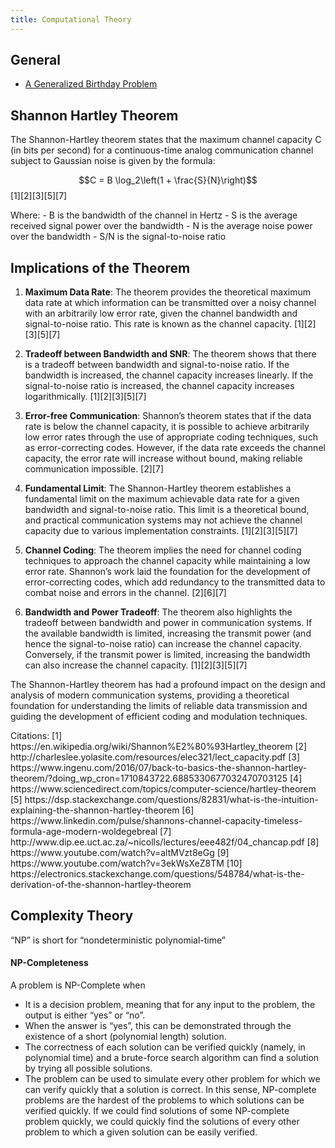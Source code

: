 ```yaml
---
title: Computational Theory
---
```


## General

- [A Generalized Birthday Problem](https://www.iacr.org/archive/crypto2002/24420288/24420288.pdf)

## Shannon Hartley Theorem

The Shannon-Hartley theorem states that the maximum channel capacity C (in bits per second) for a continuous-time analog communication channel subject to Gaussian noise is given by the formula:

$$C = B \log_2\left(1 + \frac{S}{N}\right)$$ [1][2][3][5][7]

Where:
- B is the bandwidth of the channel in Hertz
- S is the average received signal power over the bandwidth
- N is the average noise power over the bandwidth
- S/N is the signal-to-noise ratio

## Implications of the Theorem

1. **Maximum Data Rate**: The theorem provides the theoretical maximum data rate at which information can be transmitted over a noisy channel with an arbitrarily low error rate, given the channel bandwidth and signal-to-noise ratio. This rate is known as the channel capacity. [1][2][3][5][7]

2. **Tradeoff between Bandwidth and SNR**: The theorem shows that there is a tradeoff between bandwidth and signal-to-noise ratio. If the bandwidth is increased, the channel capacity increases linearly. If the signal-to-noise ratio is increased, the channel capacity increases logarithmically. [1][2][3][5][7]

3. **Error-free Communication**: Shannon's theorem states that if the data rate is below the channel capacity, it is possible to achieve arbitrarily low error rates through the use of appropriate coding techniques, such as error-correcting codes. However, if the data rate exceeds the channel capacity, the error rate will increase without bound, making reliable communication impossible. [2][7]

4. **Fundamental Limit**: The Shannon-Hartley theorem establishes a fundamental limit on the maximum achievable data rate for a given bandwidth and signal-to-noise ratio. This limit is a theoretical bound, and practical communication systems may not achieve the channel capacity due to various implementation constraints. [1][2][3][5][7]

5. **Channel Coding**: The theorem implies the need for channel coding techniques to approach the channel capacity while maintaining a low error rate. Shannon's work laid the foundation for the development of error-correcting codes, which add redundancy to the transmitted data to combat noise and errors in the channel. [2][6][7]

6. **Bandwidth and Power Tradeoff**: The theorem also highlights the tradeoff between bandwidth and power in communication systems. If the available bandwidth is limited, increasing the transmit power (and hence the signal-to-noise ratio) can increase the channel capacity. Conversely, if the transmit power is limited, increasing the bandwidth can also increase the channel capacity. [1][2][3][5][7]

The Shannon-Hartley theorem has had a profound impact on the design and analysis of modern communication systems, providing a theoretical foundation for understanding the limits of reliable data transmission and guiding the development of efficient coding and modulation techniques.

Citations:
[1] https://en.wikipedia.org/wiki/Shannon%E2%80%93Hartley_theorem
[2] http://charleslee.yolasite.com/resources/elec321/lect_capacity.pdf
[3] https://www.ingenu.com/2016/07/back-to-basics-the-shannon-hartley-theorem/?doing_wp_cron=1710843722.6885330677032470703125
[4] https://www.sciencedirect.com/topics/computer-science/hartley-theorem
[5] https://dsp.stackexchange.com/questions/82831/what-is-the-intuition-explaining-the-shannon-hartley-theorem
[6] https://www.linkedin.com/pulse/shannons-channel-capacity-timeless-formula-age-modern-woldegebreal
[7] http://www.dip.ee.uct.ac.za/~nicolls/lectures/eee482f/04_chancap.pdf
[8] https://www.youtube.com/watch?v=altMVzt8eGg
[9] https://www.youtube.com/watch?v=3ekWsXeZ8TM
[10] https://electronics.stackexchange.com/questions/548784/what-is-the-derivation-of-the-shannon-hartley-theorem

## Complexity Theory

"NP" is short for "nondeterministic polynomial-time"

#### **NP-Completeness**

A problem is NP-Complete when

- It is a decision problem, meaning that for any input to the problem, the output is either "yes" or "no".
- When the answer is "yes", this can be demonstrated through the existence of a short (polynomial length) solution.
- The correctness of each solution can be verified quickly (namely, in polynomial time) and a brute-force search algorithm can find a solution by trying all possible solutions.
- The problem can be used to simulate every other problem for which we can verify quickly that a solution is correct. In this sense, NP-complete problems are the hardest of the problems to which solutions can be verified quickly. If we could find solutions of some NP-complete problem quickly, we could quickly find the solutions of every other problem to which a given solution can be easily verified.

